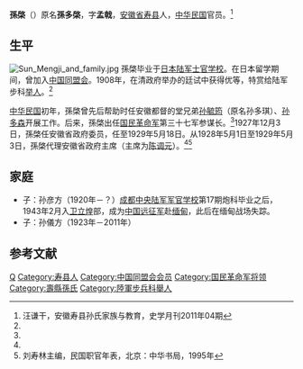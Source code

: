 {{Otheruses|subject=中華民國官員}}
'''孫棨'''（{{bd|1882年||？|}}）原名'''孫多棨'''，字'''孟戟'''，[[安徽省|安徽省]][[寿县|寿县]]人，[[中华民国|中华民国]]官员。<ref name=wang>汪谦干，安徽寿县孙氏家族与教育，史学月刊2011年04期</ref>

==生平==
[[File:Sun_Mengji_and_family.jpg|thumb]]
孫棨毕业于[[日本陆军士官学校|日本陆军士官学校]]。在日本留学期间，曾加入[[中国同盟会|中国同盟会]]。1908年，在清政府举办的廷试中获得优等，特赏给陆军步科[[举人|举人]]。<ref name=wang/>

[[中华民国|中华民国]]初年，孫棨曾先后帮助时任安徽都督的堂兄弟[[孙毓筠|孙毓筠]]（原名孙多琪）、[[孙多森|孙多森]]开展工作。后来，孫棨出任[[国民革命军|国民革命军]]第三十七军参谋长。<ref name=wang/>1927年12月3日，孫棨任安徽省政府委员，任至1929年5月18日。从1928年5月1日至1929年5月3日，孫棨代理安徽省政府主席（主席为[[陈调元|陈调元]]）。<ref name=wang/><ref>刘寿林主编，民国职官年表，北京：中华书局，1995年</ref>

==家庭==
*子：孙彦方（1920年－？）[[成都|成都]][[中央陆军军官学校|中央陆军军官学校]]第17期炮科毕业之后，1943年2月入[[卫立煌|卫立煌]]部，成为[[中国远征军|中国远征军]]赴[[缅甸|缅甸]]，此后在缅甸战场失踪。
*子：孙儀方（1923年－2011年）

==参考文献==
{{reflist}}

{{安徽行政长官|ROC}}
{{DEFAULTSORT:Sun孙}}
[[Category:孙姓|Q]]
[[Category:寿县人|Category:寿县人]]
[[Category:中国同盟会会员|Category:中国同盟会会员]]
[[Category:国民革命军将领|Category:国民革命军将领]]
[[Category:壽縣孫氏|Category:壽縣孫氏]]
[[Category:陸軍步兵科舉人|Category:陸軍步兵科舉人]]